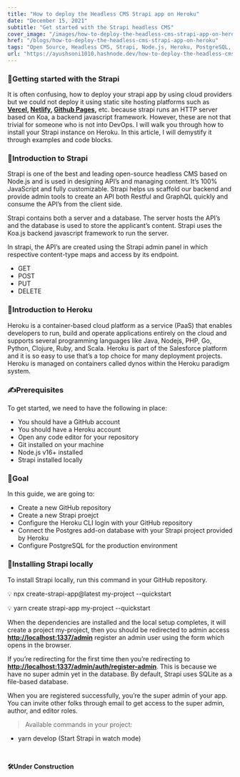 ---
title: "How to deploy the Headless CMS Strapi app on Heroku"
date: "December 15, 2021"
subtitle: "Get started with the Strapi headless CMS"
cover_image: "/images/how-to-deploy-the-headless-cms-strapi-app-on-heroku.png"
href: "/blogs/how-to-deploy-the-headless-cms-strapi-app-on-heroku"
tags: "Open Source, Headless CMS, Strapi, Node.js, Heroku, PostgreSQL, Community"
url: "https://ayushsoni1010.hashnode.dev/how-to-deploy-the-headless-cms-strapi-app-on-heroku"
---

### **🚀Getting started with the Strapi**

It is often confusing, how to deploy your strapi app by using cloud providers but we could not deploy it using static site hosting platforms such as **[Vercel](http://vercel.com), [Netlify](http://netlify.com), [Github Pages](https://www.notion.so/How-to-deploy-the-Headless-CMS-Strapi-app-on-Heroku-7f40b8f2d8414f3f81e8a0caccf9c1f1),** etc. because strapi runs an HTTP server based on Koa, a backend javascript framework. However, these are not that trivial for someone who is not into DevOps. I will walk you through how to install your Strapi instance on Heroku. In this article, I will demystify it through examples and code blocks.

### **🤩Introduction to Strapi**

Strapi is one of the best and leading open-source headless CMS based on Node.js and is used in designing API’s and managing content. It’s 100% JavaScript and fully customizable. Strapi helps us scaffold our backend and provide admin tools to create an API both Restful and GraphQL quickly and consume the API’s from the client side.

Strapi contains both a server and a database. The server hosts the API’s and the database is used to store the applicant’s content. Strapi uses the Koa.js backend javascript framework to run the server.

In strapi, the API’s are created using the Strapi admin panel in which respective content-type maps and access by its endpoint.

- GET
- POST
- PUT
- DELETE

### **🫣Introduction to Heroku**

Heroku is a container-based cloud platform as a service (PaaS) that enables developers to run, build and operate applications entirely on the cloud and supports several programming languages like Java, Nodejs, PHP, Go, Python, Clojure, Ruby, and Scala. Heroku is part of the Salesforce platform and it is so easy to use that’s a top choice for many deployment projects. Heroku is managed on containers called dynos within the Heroku paradigm system.

### **✍️Prerequisites**

To get started, we need to have the following in place:

- You should have a GitHub account
- You should have a Heroku account
- Open any code editor for your repository
- Git installed on your machine
- Node.js v16+ installed
- Strapi installed locally

### **🎯Goal**

In this guide, we are going to:

- Create a new GitHub repository
- Create a new Strapi proejct
- Configure the Heroku CLI login with your GitHub repository
- Connect the Postgres add-on database with your Strapi project provided by Heroku
- Configure PostgreSQL for the production environment

### **📝Installing Strapi locally**

To install Strapi locally, run this command in your GitHub repository.

💡 npx create-strapi-app@latest my-project --quickstart

💡 yarn create strapi-app my-project --quickstart

When the dependencies are installed and the local setup completes, it will create a project my-project, then you should be redirected to admin access [**http://localhost:1337/admin**](http://localhost:1337/admin) register an admin user using the form which opens in the browser.

If you’re redirecting for the first time then you’re redirecting to [**http://localhost:1337/admin/auth/register-admin**](http://localhost:1337/admin/auth/register-admin). This is because we have no super admin yet in the database. By default, Strapi uses SQLite as a file-based database.

When you are registered successfully, you’re the super admin of your app. You can invite other folks through email to get access to the super admin, author, and editor roles.

> Available commands in your project:

- yarn develop (Start Strapi in watch mode)

&nbsp;
&nbsp;

**🛠️Under Construction**
